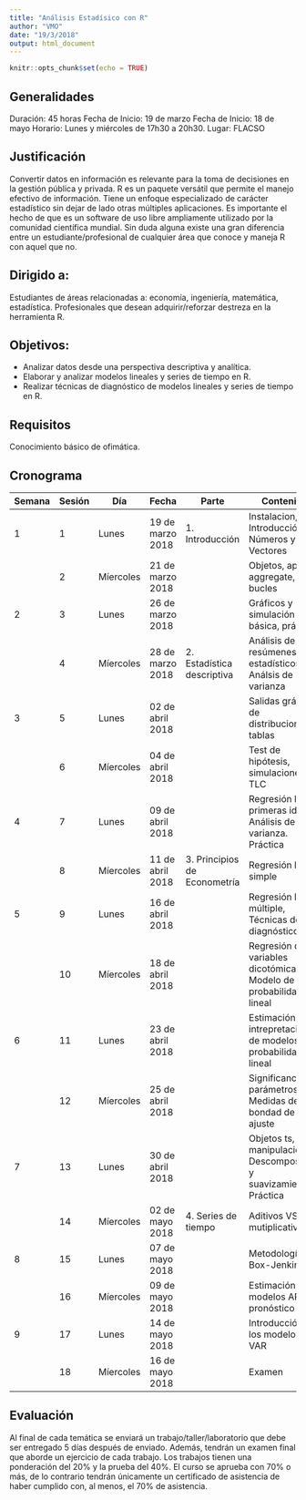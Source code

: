 ```yaml
---
title: "Análisis Estadísico con R"
author: "VMO"
date: "19/3/2018"
output: html_document
---
```


```r
knitr::opts_chunk$set(echo = TRUE)
```

## Generalidades

Duración: 45 horas
Fecha de Inicio: 19 de marzo
Fecha de Inicio: 18 de mayo
Horario: Lunes y miércoles de 17h30 a 20h30.
Lugar: FLACSO



## Justificación

Convertir datos en información es relevante para la toma de decisiones en la gestión pública y privada. R es un paquete versátil que permite el manejo efectivo de información. Tiene un enfoque especializado de carácter estadístico sin dejar de lado otras múltiples aplicaciones. Es importante el hecho de que es un software de uso libre ampliamente utilizado por la comunidad científica mundial.
Sin duda alguna existe una gran diferencia entre un estudiante/profesional de cualquier área que conoce y maneja R con aquel que no.


## Dirigido a:

Estudiantes de áreas relacionadas a: economía, ingeniería, matemática, estadística. Profesionales que desean adquirir/reforzar destreza en la herramienta R.



## Objetivos:

-   Analizar datos desde una perspectiva descriptiva y analítica.
-   Elaborar y analizar modelos lineales y series de tiempo en R.
-   Realizar técnicas de diagnóstico de modelos lineales y series de tiempo en R.


## Requisitos

Conocimiento básico de ofimática.

## Cronograma


| Semana | Sesión | Día       | Fecha            | Parte                        | Contenido                                                          |
|--------|--------|-----------|------------------|------------------------------|--------------------------------------------------------------------|
| 1      | 1      | Lunes     | 19 de marzo 2018 | 1. Introducción              | Instalacion, Introducción, Números y Vectores                      |
|        | 2      | Míercoles | 21 de marzo 2018 |                              | Objetos, apply, aggregate, by, bucles                              |
| 2      | 3      | Lunes     | 26 de marzo 2018 |                              | Gráficos y simulación básica, práctica                             |
|        | 4      | Míercoles | 28 de marzo 2018 | 2. Estadística descriptiva   | Análisis de resúmenes estadísticos, Análsis de varianza            |
| 3      | 5      | Lunes     | 02 de abril 2018 |                              | Salidas gráficas de distribuciones y tablas                        |
|        | 6      | Míercoles | 04 de abril 2018 |                              | Test de hipótesis, simulaciones TLC                                |
| 4      | 7      | Lunes     | 09 de abril 2018 |                              | Regresión lineal, primeras ideas, Análisis de varianza. Práctica   |
|        | 8      | Míercoles | 11 de abril 2018 | 3. Principios de Econometría | Regresión lineal simple                                            |
| 5      | 9      | Lunes     | 16 de abril 2018 |                              | Regresión linea múltiple, Técnicas de diagnóstico                  |
|        | 10     | Míercoles | 18 de abril 2018 |                              | Regresión con variables dicotómicas, Modelo de probabilidad lineal |
| 6      | 11     | Lunes     | 23 de abril 2018 |                              | Estimación e intrepretación de modelos de probabilidad no lineal   |
|        | 12     | Míercoles | 25 de abril 2018 |                              | Significancia de parámetros, Medidas de bondad de ajuste           |
| 7      | 13     | Lunes     | 30 de abril 2018 |                              | Objetos ts, manipulación, Descomposición y suavizamiento. Práctica |
|        | 14     | Míercoles | 02 de mayo 2018  | 4. Series de tiempo          | Aditivos VS mutiplicativos                                         |
| 8      | 15     | Lunes     | 07 de mayo 2018  |                              | Metodología Box-Jenkins                                            |
|        | 16     | Míercoles | 09 de mayo 2018  |                              | Estimación de modelos ARMA, pronóstico                             |
| 9      | 17     | Lunes     | 14 de mayo 2018  |                              | Introducción a los modelos VAR                                     |
|        | 18     | Míercoles | 16 de mayo 2018  |                              | Examen                                                           |





## Evaluación

Al final de cada temática se enviará un trabajo/taller/laboratorio que debe ser entregado 5 días después de enviado. Además, tendrán un examen final que aborde un ejercicio de cada trabajo. Los trabajos tienen una ponderación del $20\%$ y la prueba del $40\%$. El curso se aprueba con $70\%$ o más, de lo contrario tendrán únicamente un certificado de asistencia de haber cumplido con, al menos, el $70\%$ de asistencia.



